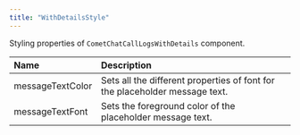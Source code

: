 ```yaml
---
title: "WithDetailsStyle"
---
```


Styling properties of `CometChatCallLogsWithDetails` component.

| Name             | Description                                                                 |
| :---------------- | :--------------------------------------------------------------------------- |
| messageTextColor | Sets all the different properties of font for the placeholder message text. |
| messageTextFont  | Sets the foreground color of the placeholder message text.                  |
